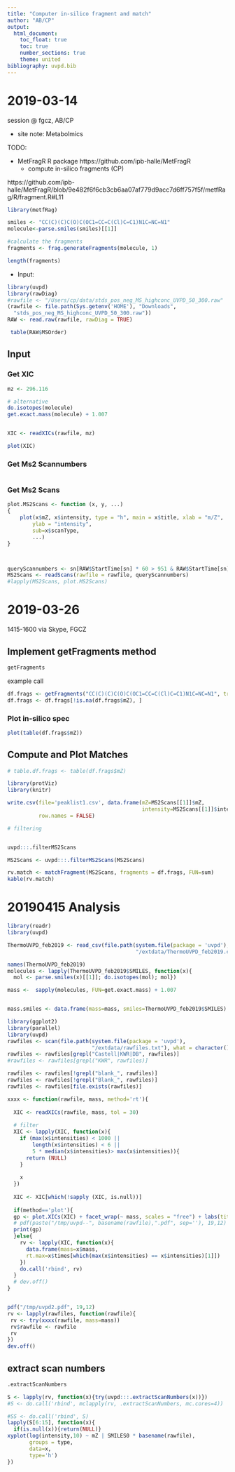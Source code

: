 ```yaml
---
title: "Computer in-silico fragment and match"
author: "AB/CP"
output:
  html_document:
    toc_float: true
    toc: true
    number_sections: true
    theme: united
bibliography: uvpd.bib
---
```


# 2019-03-14 

session @ fgcz, AB/CP

- site note: Metabolmics 


TODO:

- MetFragR R package https://github.com/ipb-halle/MetFragR
  * compute in-silico fragments (CP)
  
https://github.com/ipb-halle/MetFragR/blob/9e482f6f6cb3cb6aa07af779d9acc7d6ff757f5f/metfRag/R/fragment.R#L11


```r
library(metfRag)

smiles <- "CC(C)(C)C(O)C(OC1=CC=C(Cl)C=C1)N1C=NC=N1"
molecule<-parse.smiles(smiles)[[1]]

#calculate the fragments
fragments <- frag.generateFragments(molecule, 1)

length(fragments)

```

- Input: 
 
 
```r
library(uvpd)
library(rawDiag)
#rawfile <- "/Users/cp/data/stds_pos_neg_MS_highconc_UVPD_50_300.raw"
(rawfile <- file.path(Sys.getenv('HOME'), "Downloads",
  "stds_pos_neg_MS_highconc_UVPD_50_300.raw"))
RAW <- read.raw(rawfile, rawDiag = TRUE)
```


```r
 table(RAW$MSOrder)
```


## Input


### Get XIC

```r
mz <- 296.116

# alternative
do.isotopes(molecule)
get.exact.mass(molecule) + 1.007


XIC <- readXICs(rawfile, mz)

plot(XIC)
```

### Get Ms2 Scannumbers

```r
```

### Get Ms2 Scans


```r
plot.MS2Scans <- function (x, y, ...) 
{
    plot(x$mZ, x$intensity, type = "h", main = x$title, xlab = "m/Z", 
        ylab = "intensity", 
        sub=x$scanType,
        ...)
}



queryScannumbers <- sn[RAW$StartTime[sn] * 60 > 951 & RAW$StartTime[sn] * 60  < 961]
MS2Scans <- readScans(rawfile = rawfile, queryScannumbers)
#lapply(MS2Scans, plot.MS2Scans)
```

# 2019-03-26 
1415-1600 via Skype, FGCZ


## Implement getFragments method

```r
getFragments
```

example call

```r
df.frags <- getFragments("CC(C)(C)C(O)C(OC1=CC=C(Cl)C=C1)N1C=NC=N1", treeDepth = 1) 
df.frags <- df.frags[!is.na(df.frags$mZ), ]

```

### Plot in-silico spec
```r
plot(table(df.frags$mZ))
```


## Compute and Plot Matches

```r
# table.df.frags <- table(df.frags$mZ)

library(protViz)
library(knitr)

write.csv(file='peaklist1.csv', data.frame(mZ=MS2Scans[[1]]$mZ, 
                                           intensity=MS2Scans[[1]]$intensity),
          row.names = FALSE)
```

```r
# filtering 


uvpd:::.filterMS2Scans

MS2Scans <- uvpd:::.filterMS2Scans(MS2Scans)

```


```r
rv.match <- matchFragment(MS2Scans, fragments = df.frags, FUN=sum)
kable(rv.match)
```


# 20190415 Analysis

```r
library(readr)
library(uvpd)

ThermoUVPD_feb2019 <- read_csv(file.path(system.file(package = 'uvpd'),
                                         "/extdata/ThermoUVPD_feb2019.csv"))

names(ThermoUVPD_feb2019)
molecules <- lapply(ThermoUVPD_feb2019$SMILES, function(x){
  mol <- parse.smiles(x)[[1]]; do.isotopes(mol); mol})

mass <-  sapply(molecules, FUN=get.exact.mass) + 1.007


mass.smiles <- data.frame(mass=mass, smiles=ThermoUVPD_feb2019$SMILES)
```

```r
library(ggplot2)
library(parallel)
library(uvpd)
rawfiles <- scan(file.path(system.file(package = 'uvpd'),
                           "/extdata/rawfiles.txt"), what = character())
rawfiles <- rawfiles[grepl("Castell|KWR|DB", rawfiles)]
#rawfiles <- rawfiles[grepl("KWR", rawfiles)]

rawfiles <- rawfiles[!grepl("blank_", rawfiles)]
rawfiles <- rawfiles[!grepl("Blank_", rawfiles)]
rawfiles <- rawfiles[file.exists(rawfiles)]

xxxx <- function(rawfile, mass, method='rt'){
  
  XIC <- readXICs(rawfile, mass, tol = 30)
  
  # filter
  XIC <- lapply(XIC, function(x){
    if (max(x$intensities) < 1000 || 
        length(x$intensities) < 6 || 
        5 * median(x$intensities)> max(x$intensities)){
      return (NULL)
    }
    
    x
  })
  
  XIC <- XIC[which(!sapply (XIC, is.null))]
  
  if(method=='plot'){
  gp <- plot.XICs(XIC) + facet_wrap(~ mass, scales = "free") + labs(title = rawfile)
  # pdf(paste("/tmp/uvpd--", basename(rawfile),".pdf", sep=''), 19,12)
  print(gp)
  }else{
    rv <- lapply(XIC, function(x){
      data.frame(mass=x$mass,
      rt.max=x$times[which(max(x$intensities) == x$intensities)[1]])
    })
    do.call('rbind', rv)
  }
  # dev.off()
}


pdf("/tmp/uvpd2.pdf", 19,12)
rv <- lapply(rawfiles, function(rawfile){
 rv <- try(xxxx(rawfile, mass=mass))
 rv$rawfile <- rawfile
 rv
})
dev.off()


```

## extract scan numbers 

```r
.extractScanNumbers
```

```r
S <- lapply(rv, function(x){try(uvpd:::.extractScanNumbers(x))})
#S <- do.call('rbind', mclapply(rv, .extractScanNumbers, mc.cores=4))
```

```r
#SS <- do.call('rbind', S)
lapply(S[6:15], function(x){
  if(is.null(x)){return(NULL)}
xyplot(log(intensity,10) ~ mZ | SMILES0 * basename(rawfile),
       groups = type, 
       data=x, 
       type='h')
})
```

